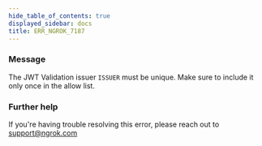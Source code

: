 ```yaml
---
hide_table_of_contents: true
displayed_sidebar: docs
title: ERR_NGROK_7187
---
```




### Message

The JWT Validation issuer `ISSUER` must be unique. Make sure to include it only once in the allow list.

<ErrorDetails error="err_ngrok_7187" />

### Further help

If you're having trouble resolving this error, please reach out to [support@ngrok.com](mailto:support@ngrok.com?subject=Help%20with%20ERR_NGROK_7187)
